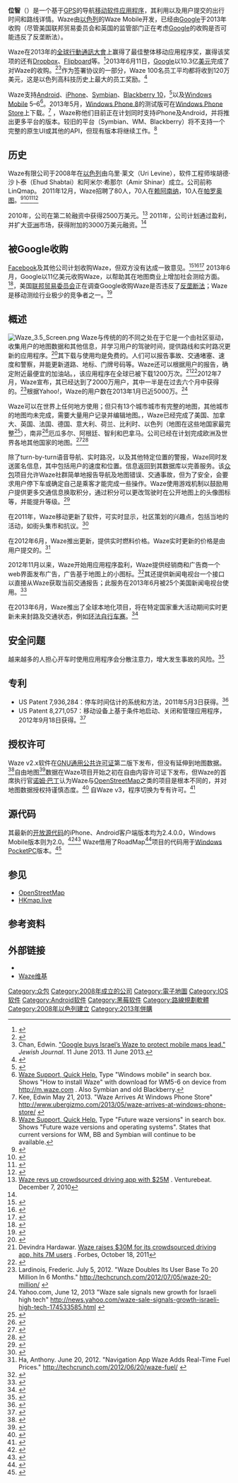 {{NoteTA
|G1=IT
|1=zh-tw:行動;zh-hk:流動;zh-cn:移动;
|2=zh-tw:通訊;zh-cn:通信;
|3=zh-tw:智慧;zh-hk:智能;zh-cn:智能;zh-sg:智慧;
}}
{{Infobox Software
|name = Waze
|logo = [[File:Waze_logo.png|200px]]
|screenshot =<!-- Deleted image removed:  [[File:Waze,_the_free_gps_navigation_app,_running_on_the_HTC_Vivid_(Android).png|thumb]] -->
|caption = Waze应用在[[Android|Android]]上运行
|developer = Waze移动
|slogan = ''智慧交通，一起<br>Outsmarting traffic, together ''
|latest_release_version = 4.0 <small>（[[iOS|iOS]]）</small>；<br/> 4.29.0.0 <small>（[[Android|Android]]）</small>；<br/> 3.7.4.5 <small>（Windows Phone 8）</small>；<br/> 2.1.99 <small>（[[Symbian|Symbian]]）</small>；<br/> 2.0.2.304 <small>（[[Blackberry|Blackberry]]）</small>；<br/> 2.1.99.114 <small>（Windows Mobile 6.x）</small>
|latest_release_date = 2015年11月25日
|latest_preview_version =
|latest_preview_date =
|operating_system = [[Android|Android]]、[[BlackBerry_OS|BlackBerry OS]]（测试版）、[[iOS|iOS]]、[[Windows_Mobile|Windows Mobile]] 5–6、[[Windows_Phone_8|Windows Phone 8]]（测试版）、[[Symbian|Symbian]]、[[Maemo|Maemo]]
|genre = {{link-en|GPS导航软件|GPS navigation software}}
|license = 软件及地图：专有
|website = {{URL|http://waze.com}}
}}

'''位智'''（{{lang-en|Waze}}）是一个基于[[GPS|GPS]]的导航[[移动软件应用程序|移动软件应用程序]]，其利用{{link-en|turn-by-turn导航|turn-by-turn navigation}}以及用户提交的出行时间和路线详情。Waze由[[以色列|以色列]]的Waze Mobile开发，已经由[[Google|Google]]于2013年收购（尽管美国联邦贸易委员会和英国的监管部门正在考虑[[Google|Google]]的收购是否可能违反了反垄断法）。

Waze在2013年的[[全球行動通訊大會|全球行動通訊大會]]上赢得了最佳整体移动应用程序奖，赢得该奖项的还有[[Dropbox|Dropbox]]、[[Flipboard|Flipboard]]等。<ref name="globes-bestapp">{{cite news|url=http://www.globes.co.il/serveen/globes/docview.asp?did=1000825700&fid=1725|title=Waze wins Best Mobile App award in Barcelona|author=Hoffman, Tzahi|work=[[Globes|Globes]]|date=February 27, 2013|accessdate=February 28, 2013|archive-date=2013-10-04|archive-url=https://web.archive.org/web/20131004062204/http://www.globes.co.il/serveen/globes/docview.asp?did=1000825700&fid=1725|dead-url=no}}</ref>2013年6月11日，[[Google|Google]]以10.3亿[[美元|美元]]完成了对Waze的收购。<ref>{{cite news|url=http://googleblog.blogspot.com/2013/06/google-maps-and-waze-outsmarting.html|title=Google Maps and Waze, outsmarting traffic together|accessdate=11 June 2013|archive-date=2013-07-27|archive-url=https://web.archive.org/web/20130727061330/http://googleblog.blogspot.com/2013/06/google-maps-and-waze-outsmarting.html|dead-url=no}}</ref><ref>Chan, Edwin.  [http://www.jewishjournal.com/science_and_technology/article/google_buys_israels_waze_to_protect_mobile_maps_lead "Google buys Israel’s Waze to protect mobile maps lead."] {{Wayback|url=http://www.jewishjournal.com/science_and_technology/article/google_buys_israels_waze_to_protect_mobile_maps_lead |date=20161126134714 }} ''Jewish Journal''.  11 June 2013.  11 June 2013.</ref>作为签署协议的一部分，Waze 100名员工平均都将收到120万美元，这是以色列高科技历史上最大的员工奖励。<ref>{{cite news|last=Teig|first=Amir|title=Waze employees clinch most lucrative exit in Israeli history|url=http://www.haaretz.com/business/waze-s-100-employees-to-get-an-average-of-1-2-million-each.premium-1.529478/|accessdate=25 June 2013|newspaper=Haaretz|date=June 13, 2013|archive-date=2013-07-15|archive-url=https://web.archive.org/web/20130715232037/http://www.haaretz.com/business/waze-s-100-employees-to-get-an-average-of-1-2-million-each.premium-1.529478|dead-url=no}}</ref>

Waze支持[[Android|Android]]、[[iPhone|iPhone]]、[[Symbian|Symbian]]、[[Blackberry_10|Blackberry 10]]，<ref>{{cite web |url=http://world.waze.com/faq/ |title=Waze FAQs |publisher=World.waze.com |date= |accessdate=2013-08-13 |archive-url=https://web.archive.org/web/20130708113343/http://world.waze.com/faq/ |archive-date=2013-07-08 |dead-url=yes }}</ref>以及[[Windows_Mobile|Windows Mobile]] 5–6<ref>[http://www.waze.com/support/ Waze Support, Quick Help.] {{Wayback|url=http://www.waze.com/support/ |date=20130722125114 }} Type "Windows mobile" in search box. Shows "How to install Waze" with download for WM5-6 on device from http://m.waze.com {{Wayback|url=http://m.waze.com/ |date=20160801000620 }}. Also Symbian and old Blackberry.</ref>。2013年5月，[[Windows_Phone_8|Windows Phone 8]]的测试版可在[[Windows_Phone_Store|Windows Phone Store]]上下载。<ref>Kee, Edwin May 21, 2013. "Waze Arrives At Windows Phone Store" http://www.ubergizmo.com/2013/05/waze-arrives-at-windows-phone-store/ {{Wayback|url=http://www.ubergizmo.com/2013/05/waze-arrives-at-windows-phone-store/ |date=20130728210556 }}</ref> {{As of|2013|7}}，Waze称他们目前正在计划同时支持iPhone及Android，并将推出更多平台的版本。较旧的平台（Symbian、WM、Blackberry）将不支持一个完整的原生UI或其他的API，但现有版本将继续工作。<ref>[http://www.waze.com/support/ Waze Support, Quick Help.] {{Wayback|url=http://www.waze.com/support/ |date=20130722125114 }} Type "Future waze versions" in search box. Shows "Future waze versions and operating systems". States that current versions for WM, BB and Symbian will continue to be available.</ref>

== 历史 ==
Waze有限公司于2008年在[[以色列|以色列]]由乌里·莱文（Uri Levine），软件工程师埃胡德·沙卜泰（Ehud Shabtai）和阿米尔·希那尔（Amir Shinar）成立。公司前称LinQmap。 2011年12月，Waze招聘了80人，70人在[[赖阿南纳|赖阿南纳]]，10人在[[帕羅奧圖_(加利福尼亞州)|帕罗奥图]]。<ref>{{cite news|last=Blum|first=Brian|title=Waze steers you clear of traffic|url=http://www.israel21c.org/technology/waze-steers-you-clear-of-traffic|accessdate=22 March 2012|newspaper=Israel21c|date=19 December 2011|archive-date=2012-02-26|archive-url=https://web.archive.org/web/20120226160737/http://www.israel21c.org/technology/waze-steers-you-clear-of-traffic|dead-url=no}}</ref><ref>{{cite news|last=Hoge|first=Patrick|title=Waze raises $30 million|url=http://www.bizjournals.com/sanfrancisco/news/2011/10/18/waze-raises-30-million.html|accessdate=22 March 2012|newspaper=[[San_Francisco_Business_Times|San Francisco Business Times]]|date=18 October 2011|archive-date=2013-05-20|archive-url=https://web.archive.org/web/20130520171905/http://www.bizjournals.com/sanfrancisco/news/2011/10/18/waze-raises-30-million.html|dead-url=no}}</ref><ref>{{cite web|title=Company Overview of Waze Ltd.|url=http://investing.businessweek.com/research/stocks/private/snapshot.asp?privcapId=58203778|work=[[Bloomberg_Businessweek|Bloomberg Businessweek]]|accessdate=22 March 2012|archive-date=2012-08-19|archive-url=https://www.webcitation.org/6A2Yiocqq?url=http://investing.businessweek.com/research/stocks/private/snapshot.asp?privcapId=58203778|dead-url=no}}</ref><ref>{{cite news|last=Singh|first=Sukasha|title=Social network paves the Waze|url=http://www.techcentral.co.za/social-network-paves-the-waze/30348/|accessdate=22 March 2012|newspaper=TechCentral|date=16 March 2012|agency=[[Mail_&_Guardian|Mail & Guardian]]|archive-date=2013-12-14|archive-url=https://web.archive.org/web/20131214200242/http://www.techcentral.co.za/social-network-paves-the-waze/30348/|dead-url=no}}</ref>

2010年，公司在第二轮融资中获得2500万美元。<ref>[http://venturebeat.com/2010/12/07/waze-revs-up-crowdsourced-driving-app-with-25m/ Waze revs up crowdsourced driving app with $25M] {{Wayback|url=http://venturebeat.com/2010/12/07/waze-revs-up-crowdsourced-driving-app-with-25m/ |date=20140104214700 }}. Venturebeat. December 7, 2010</ref>
2011年，公司计划通过{{link-en|基于位置的广告|location based advertising}}盈利，并扩大[[亚洲|亚洲]]市场，获得附加的3000万美元融资。<ref name="forbes"/>

==被Google收购==
[[Facebook|Facebook]]及其他公司计划收购Waze，但双方没有达成一致意见。<ref>{{cite web |last=Buzelan |first=Shira |url=http://www.timesofisrael.com/facebook-said-set-to-shell-out-1-billion-for-waze/ |title=Facebook to purchase Waze |publisher=Timesofisrael.com |date=2013-05-09 |accessdate=2013-08-13 |archive-date=2013-08-09 |archive-url=https://web.archive.org/web/20130809010116/http://www.timesofisrael.com/facebook-said-set-to-shell-out-1-billion-for-waze/ |dead-url=no }}</ref><ref>{{cite news|title=Report: Facebook’s Waze acquisition talks hit the brakes|url=http://www.haaretz.com/business/report-facebook-s-waze-acquisition-talks-hit-the-brakes-1.526665|accessdate=10 June 2013|newspaper=Haaretz, TheMarker|date=May 29, 2013|archive-date=2013-07-22|archive-url=https://web.archive.org/web/20130722233055/http://www.haaretz.com/business/report-facebook-s-waze-acquisition-talks-hit-the-brakes-1.526665|dead-url=no}}</ref><ref>{{cite web |last=Teig |first=Amir |url=http://www.haaretz.com/business/report-google-may-outbid-facebook-for-israeli-startup-waze.premium-1.525797 |title=Report: Google may outbid Facebook for Israeli startup Waze - Business - Israel News |publisher=Haaretz |date=2013-05-24 |accessdate=2013-08-13 |archive-date=2013-08-01 |archive-url=https://web.archive.org/web/20130801134948/http://www.haaretz.com/business/report-google-may-outbid-facebook-for-israeli-startup-waze.premium-1.525797 |dead-url=no }}</ref> 2013年6月，Google以11亿美元收购Waze，以帮助其在地图商业上增加社会测绘方面。<ref name="investvine">{{cite web|url=http://investvine.com/google-buys-map-software-provider-waze-for-1b/|title=Google buys map-software provider Waze for $1b|first=Arno|last=Maierbrugger|work=Inside Investor|date=12 June 2013|accessdate=13 June 2013|archive-date=2013-08-10|archive-url=https://web.archive.org/web/20130810050330/http://investvine.com/google-buys-map-software-provider-waze-for-1b/|dead-url=no}}</ref>{{As of|2013|6}}，美国[[联邦贸易委员会|联邦贸易委员会]]正在调查Google收购Waze是否违反了[[反垄断法|反垄断法]]；Waze是移动测绘行业极少的竞争者之一。<ref>{{cite web |url=http://www.tekinsol.com/Blog/us-federal-trade-commission-probes-google-waze-deal/ |title=Us federal trade commission probes google waze deal |publisher=tekinsol.com |date=2013-06-23 |accessdate=2013-06-23 |deadurl=yes |archiveurl=https://web.archive.org/web/20131004213736/http://www.tekinsol.com/Blog/us-federal-trade-commission-probes-google-waze-deal/ |archivedate=2013-10-04 }}</ref>

== 概述 ==
[[File:Waze_3.5_Screen.png|thumb]]
Waze与传统的{{link-en|GPS导航软件|GPS navigation software}}的不同之处在于它是一个由社区驱动，收集用户的地图数据和其他信息，并学习用户的驾驶时间，提供路线和实时路况更新的应用程序。<ref>{{cite web |last=Terdiman |first=Daniel |url=http://news.cnet.com/8301-13772_3-10305132-52.html |title=CNET News - Waze iPhone app provides real-time, crowdsourced traffic data |publisher=News.cnet.com |date=2009-08-06 |accessdate=2012-09-25 |archive-date=2012-09-01 |archive-url=https://web.archive.org/web/20120901014951/http://news.cnet.com/8301-13772_3-10305132-52.html |dead-url=no }}</ref>其下载与使用均是免费的。人们可以报告事故、交通堵塞、速度和警察，并能更新道路、地标、门牌号码等。Waze还可以根据用户的报告，确定附近最便宜的加油站。{{Asof|2012年1月}}，该应用程序在全球已被下载1200万次。<ref name="forbes">Devindra Hardawar. [http://www.forbes.com/sites/tomiogeron/2011/10/18/waze-nabs-30m-from-kleiner-perkins-li-ka-shing-mary-meeker-to-advise/ Waze raises $30M for its crowdsourced driving app, hits 7M users] {{WebCite|url=https://www.webcitation.org/6DFjI93vh?url=http://www.forbes.com/sites/tomiogeron/2011/10/18/waze-nabs-30m-from-kleiner-perkins-li-ka-shing-mary-meeker-to-advise/ |date=20121228171841 |dateformat=iso }}. Forbes, October 18, 2011</ref><ref>{{cite news|last=Gilbert|first=Jason|title=Waze, A Free GPS Driving App, Features Spoken Turn-By-Turn Directions And User Input|url=http://www.huffingtonpost.com/2012/02/08/waze-free-gps-driving-app_n_1263724.html|newspaper=The Huffington Post|date=9 Feb 2012|accessdate=2013-07-28|archive-date=2014-01-04|archive-url=https://web.archive.org/web/20140104205622/http://www.huffingtonpost.com/2012/02/08/waze-free-gps-driving-app_n_1263724.html|dead-url=no}}</ref>2012年7月，Waze宣布，其已经达到了2000万用户，其中一半是在过去六个月中获得的。<ref>Lardinois, Frederic. July 5, 2012. "Waze Doubles Its User Base To 20 Million In 6 Months." http://techcrunch.com/2012/07/05/waze-20-million/ {{Wayback|url=http://techcrunch.com/2012/07/05/waze-20-million/ |date=20130729140515 }}</ref>根据Yahoo!，Waze的用户数在2013年1月已近5000万。<ref>Yahoo.com, June 12, 2013 "Waze sale signals new growth for Israeli high tech" http://news.yahoo.com/waze-sale-signals-growth-israeli-high-tech-174533585.html {{Wayback|url=http://news.yahoo.com/waze-sale-signals-growth-israeli-high-tech-174533585.html |date=20130816080341 }}</ref>

Waze可以在世界上任何地方使用；但只有13个城市城市有完整的地图，其他城市的地图均未完成，需要大量用户记录并编辑地图。{{As of|2013}}，Waze已经完成了美国、加拿大、英国、法国、德国、意大利、荷兰、比利时、以色列（地图在这些地国家最完整<ref>{{cite web |url=http://www.youtube.com/watch?v=WWP4oTSEv5A |title=Community car GPS navigation - WAZE - at DEMOfall09 |publisher=YouTube |date=2009-09-27 |accessdate=2012-09-25 |archive-date=2014-01-25 |archive-url=https://web.archive.org/web/20140125210138/http://www.youtube.com/watch?v=WWP4oTSEv5A |dead-url=no }}</ref>），南非<ref>{{cite web |url=http://www.waze.com/blog/waze-launches-in-south-africa/ |title=Waze Blog - Waze launches in South Africa |publisher=Waze.com |date=2012-03-14 |accessdate=2012-09-25 |archive-date=2012-09-19 |archive-url=https://web.archive.org/web/20120919010853/http://www.waze.com/blog/waze-launches-in-south-africa/ |dead-url=no }}</ref>厄瓜多尔、阿根廷、智利和巴拿马。公司已经在计划完成欧洲及世界各地其他国家的地图。<ref>{{cite web |url=http://www.waze.com/blog/waze-now-available-internationally/ |title=Waze Blog - Waze now available internationally – put your country on the map! |publisher=Waze.com |date=2009-11-10 |accessdate=2012-09-25 |archive-date=2013-06-04 |archive-url=https://web.archive.org/web/20130604055527/http://www.waze.com/blog/waze-now-available-internationally/ |dead-url=no }}</ref><ref>{{cite web |url=http://www.waze.com/forum/viewtopic.php?f=18&t=2885 |title=Waze Forum - European Maps Schedule Update |publisher=Waze.com |date= |accessdate=2012-09-25 |archive-date=2012-03-04 |archive-url=https://web.archive.org/web/20120304080722/http://www.waze.com/forum/viewtopic.php?f=18&t=2885 |dead-url=no }}</ref>

除了turn-by-turn语音导航、实时路况，以及其他特定位置的警报，Waze同时发送匿名信息，其中包括用户的速度和位置。信息返回到其数据库以完善服务。该[[众包|众包]]项目允许Waze社群简单地报告导航及地图错误、交通事故，但为了安全，会要求用户停下车或确定自己是乘客才能完成一些操作。Waze使用游戏机制以鼓励用户提供更多交通信息换取积分，通过积分可以更改驾驶时在公开地图上的头像图标等，并能提升等级。<ref>{{cite web |last=Furchgott |first=Roy |url=http://wheels.blogs.nytimes.com/2010/05/06/filling-in-the-map-gaps-with-waze-games/ |title=Waze in a New York Times blog |publisher=Wheels.blogs.nytimes.com |date=2010-05-06 |accessdate=2012-09-25 |archive-date=2013-01-04 |archive-url=https://web.archive.org/web/20130104153738/http://wheels.blogs.nytimes.com/2010/05/06/filling-in-the-map-gaps-with-waze-games/ |dead-url=no }}</ref>

在2011年，Waze移动更新了软件，可实时显示，社区策划的兴趣点，包括当地的活动，如街头集市和抗议。<ref>{{cite web|url=http://www.sfgate.com/cgi-bin/article.cgi?f=/g/a/2011/10/13/prweb8877577.DTL |title=Waze Introduces Redesigned App for iPad, iPhone & iPod touch, Steering Drivers from Local Search to Local Discovery |publisher=Sfgate.com |date=2011-10-13 |accessdate=2012-09-25}}</ref>

在2012年6月，Waze推出更新，提供实时燃料价格。Waze实时更新的价格是由用户提交的。<ref>Ha, Anthony. June 20, 2012. "Navigation App Waze Adds Real-Time Fuel Prices." http://techcrunch.com/2012/06/20/waze-fuel/ {{Wayback|url=http://techcrunch.com/2012/06/20/waze-fuel/ |date=20130728085738 }}</ref>

2012年11月以来，Waze开始用应用程序盈利，Waze提供经销商和广告商一个web界面发布广告，广告基于地图上的小图标。<ref>{{cite web |url=http://www.adweek.com/news/technology/waze-maps-out-native-ad-platform-145035 |title=Waze Maps Out Native Ad Platform Driving app navigates direct sales, self-serve |publisher=adweek.com |date=2012-11-07 |accessdate=2013-06-18 |archive-date=2013-06-01 |archive-url=https://web.archive.org/web/20130601014443/http://www.adweek.com/news/technology/waze-maps-out-native-ad-platform-145035 |dead-url=no }}</ref>其还提供新闻电视台一个接口以直接从Waze获取当前交通报告；此服务在2013年6月被25个美国新闻电视台使用。<ref>{{cite web |url=http://www.forbes.com/sites/parmyolson/2013/06/13/what-waze-adds-to-google-a-view-from-wazes-ceo/ |title=What Waze Adds To Google: A View From Waze's CEO |publisher=forbes.com |date=2013-06-13 |accessdate=2013-06-13 |archive-date=2013-06-17 |archive-url=https://web.archive.org/web/20130617041220/http://www.forbes.com/sites/parmyolson/2013/06/13/what-waze-adds-to-google-a-view-from-wazes-ceo/ |dead-url=no }}</ref>

在2013年6月，Waze推出了全球本地化项目，将在特定国家重大活动期间实时更新未来封路及交通状态，例如[[环法自行车赛|环法自行车赛]]。<ref>{{cite web |url=http://www.waze.com/blog/how-to-beat-epic-traffic-caused-by-summer-events/ |title=Waze Blog: How to Beat Epic Traffic Caused by Summer Events |publisher=waze.com |date=2013-06-27 |accessdate=2013-07-11 |archive-date=2013-07-10 |archive-url=https://web.archive.org/web/20130710183323/http://www.waze.com/blog/how-to-beat-epic-traffic-caused-by-summer-events/ |dead-url=no }}</ref>

==安全问题==
越来越多的人担心开车时使用应用程序会分散注意力，增大发生事故的风险。<ref>{{cite web|url=http://nymag.com/daily/intelligencer/2013/06/did-google-just-buy-a-dangerous-driving-app.html|title=Did Google Just Buy a Dangerous Driving App?|accessdate=2013-08-21|archive-date=2013-10-22|archive-url=https://web.archive.org/web/20131022132147/http://nymag.com/daily/intelligencer/2013/06/did-google-just-buy-a-dangerous-driving-app.html|dead-url=no}}</ref>

== 专利 ==
* US Patent 7,936,284：停车时间估计的系统和方法，2011年5月3日获得。<ref>{{cite web|title=U.S. Patent & Trademark Office Patent Database|url=http://patft.uspto.gov/netacgi/nph-Parser?Sect1=PTO1&Sect2=HITOFF&d=PALL&p=1&u=%2Fnetahtml%2FPTO%2Fsrchnum.htm&r=1&f=G&l=50&s1=7,936,284.PN.&OS=PN/7,936,284&RS=PN/7,936,284|accessdate=2020-09-29|archive-date=2017-02-20|archive-url=https://web.archive.org/web/20170220170904/http://patft.uspto.gov/netacgi/nph-Parser?Sect1=PTO1&Sect2=HITOFF&d=PALL&p=1&u=%2Fnetahtml%2FPTO%2Fsrchnum.htm&r=1&f=G&l=50&s1=7%2C936%2C284.PN.&OS=PN%2F7%2C936%2C284&RS=PN%2F7%2C936%2C284|dead-url=no}}</ref>
* US Patent 8,271,057：移动设备上基于条件地启动、关闭和管理应用程序，2012年9月18日获得。<ref>{{cite web|title=U.S. Patent & Trademark Office Patent Database|url=http://patft.uspto.gov/netacgi/nph-Parser?Sect1=PTO1&Sect2=HITOFF&d=PALL&p=1&u=%2Fnetahtml%2FPTO%2Fsrchnum.htm&r=1&f=G&l=50&s1=8,271,057.PN.&OS=PN/8,271,057&RS=PN/8,271,057|accessdate=2020-09-29|archive-date=2017-02-20|archive-url=https://web.archive.org/web/20170220170900/http://patft.uspto.gov/netacgi/nph-Parser?Sect1=PTO1&Sect2=HITOFF&d=PALL&p=1&u=%2Fnetahtml%2FPTO%2Fsrchnum.htm&r=1&f=G&l=50&s1=8%2C271%2C057.PN.&OS=PN%2F8%2C271%2C057&RS=PN%2F8%2C271%2C057|dead-url=no}}</ref>

== 授权许可 ==
Waze v2.x软件在[[GNU通用公共许可证|GNU通用公共许可证]]第二版下发布，但没有延伸到地图数据。<ref>{{cite web |url=http://www.waze.com/legal/tos/ |title=Waze Terms of Use |publisher=Waze.com |date=2012-05-31 |accessdate=2012-09-25 |archive-date=2012-09-20 |archive-url=https://web.archive.org/web/20120920113628/http://www.waze.com/legal/tos/ |dead-url=no }}</ref>自由地图<ref>{{cite web |url=http://www.freemap.co.i/ |title=Freemap.co.il |accessdate=2017-06-19 |deadurl=yes |archiveurl=https://web.archive.org/web/20060409000239/http://www.freemap.co.i/ |archivedate=2006-04-09 }}</ref>数据在Waze项目开始之初在自由内容许可证下发布，但Waze的首席执行官[[诺姆·巴丁|诺姆·巴丁]]认为Waze与[[OpenStreetMap|OpenStreetMap]]之类的项目是根本不同的，并对地图数据授权持谨慎态度。<ref>{{cite web |author=Brady Forrest |url=http://radar.oreilly.com/2009/08/waze-make-your-own-maps-in-rea.html |title=O'Reilly Radar - Waze: Make Your Own Maps in Realtime |publisher=Radar.oreilly.com |date=2009-08-14 |accessdate=2012-09-25 |archive-date=2012-10-31 |archive-url=https://web.archive.org/web/20121031201819/http://radar.oreilly.com/2009/08/waze-make-your-own-maps-in-rea.html |dead-url=no }}</ref>
自Waze v3，程序切换为专有许可。<ref>{{cite web |url=http://www.tonev.net/2012/06/30/waze-%D0%B2%D0%B5%D1%87%D0%B5-%D0%BD%D1%8F%D0%BC%D0%B0-%D0%B4%D0%B0-%D0%B5-%D0%BF%D0%BE%D0%B4-gpl-%D0%B7%D0%B0%D1%82%D0%B2%D0%B0%D1%80%D1%8F-%D1%81%D0%B8-%D1%81%D0%BE%D1%80%D1%81-%D0%BA%D0%BE%D0%B4/ |title=Waze вече няма да е под GPL. Затваря си сорс кода. » Корабен дневник на MiCRoPhoBIC |publisher=Tonev.net |date=2012-06-30 |accessdate=2012-09-25 |deadurl=yes |archiveurl=https://archive.vn/20130112014448/http://www.tonev.net/2012/06/30/waze-%D0%B2%D0%B5%D1%87%D0%B5-%D0%BD%D1%8F%D0%BC%D0%B0-%D0%B4%D0%B0-%D0%B5-%D0%BF%D0%BE%D0%B4-gpl-%D0%B7%D0%B0%D1%82%D0%B2%D0%B0%D1%80%D1%8F-%D1%81%D0%B8-%D1%81%D0%BE%D1%80%D1%81-%D0%BA%D0%BE%D0%B4/ |archivedate=2013-01-12 }}</ref>

== 源代码 ==
其最新的[[开放源代码|开放源代码]]的iPhone、Android客户端版本均为2.4.0.0，Windows Mobile版本则为2.0。<ref>{{cite web |url=http://www.waze.com/wiki/index.php/Source_code |title=Waze Wiki Source code |publisher=Waze.com |date=2012-04-29 |accessdate=2012-09-25 |archive-url=https://web.archive.org/web/20121115122744/http://www.waze.com/wiki/index.php/Source_code |archive-date=2012-11-15 |dead-url=yes }}</ref><ref>{{cite web |url=https://s3-eu-west-1.amazonaws.com/waze/src/waze_iphone_src_2.4.0.zip |title=Waze 2.4.0.0 iPhone Source code |publisher=Waze.com |date=2013-06-15 |accessdate=2013-06-15 |archive-date=2014-01-04 |archive-url=https://web.archive.org/web/20140104204200/https://s3-eu-west-1.amazonaws.com/waze/src/waze_iphone_src_2.4.0.zip |dead-url=no }}</ref> Waze借用了RoadMap<ref>{{cite web |url=http://www.waze.com/wiki/index.php/Map_Editing_-_select_map_editor?title=Copyrights_and_licenses |title=Waze - Copyrights and licenses |publisher=Waze.com |date=2013-06-15 |accessdate=2013-06-15 |archive-url=https://web.archive.org/web/20140104224305/https://www.waze.com/wiki/index.php/Map_Editing_-_select_map_editor?title=Copyrights_and_licenses |archive-date=2014-01-04 |dead-url=yes }}</ref>项目的代码用于[[Windows|Windows]] [[PocketPC|PocketPC]]版本。<ref>{{cite web |url=http://roadmap.sourceforge.net/ |title=RoadMap — A Car Navigation System for Linux, UNIX and Others |publisher=roadmap.sourceforge.net |date=2013-06-14 |accessdate=2013-06-14 |archive-date=2013-05-19 |archive-url=https://web.archive.org/web/20130519180956/http://roadmap.sourceforge.net/ |dead-url=no }}</ref>

== 参见 ==
*[[OpenStreetMap|OpenStreetMap]]
*[[HKmap.live|HKmap.live]]

== 参考资料 ==
{{Reflist|2}}

== 外部链接 ==
* {{Official website|http://www.waze.com/}}
* [https://web.archive.org/web/20130711204141/http://www.waze.com/wiki/index.php/?title=Main_Page Waze维基]

[[Category:众包|Category:众包]]
[[Category:2008年成立的公司|Category:2008年成立的公司]]
[[Category:電子地圖|Category:電子地圖]]

[[Category:IOS软件|Category:IOS软件]]
[[Category:Android软件|Category:Android软件]]
[[Category:黑莓软件|Category:黑莓软件]]
[[Category:路線規劃軟體|Category:路線規劃軟體]]
[[Category:2008年以色列建立|Category:2008年以色列建立]]
[[Category:2013年併購|Category:2013年併購]]
